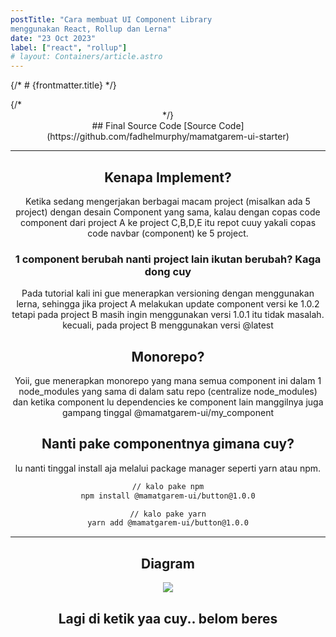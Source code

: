 ```yaml
---
postTitle: "Cara membuat UI Component Library
menggunakan React, Rollup dan Lerna"
date: "23 Oct 2023"
label: ["react", "rollup"]
# layout: Containers/article.astro
---
```



{/* # {frontmatter.title} */}

<Layout titlePage={frontmatter.postTitle}>
  {/* <Header slot="Header" /> */}
  <Navbar client:load/>
  <Header variant="blog" {...frontmatter}/>
  <article class="prose lg:prose-xl text-[#2e3e6a] p-8 md:p-0 md:container mx-auto place-items-center content-start">
  ## Final Source Code
  [Source Code](https://github.com/fadhelmurphy/mamatgarem-ui-starter)
  <hr/>
  <div class="grid grid-cols-1 md:grid-cols-3 items-center gap-x-20 my-5">
  <h1 class="font-semibold leading-[normal] !m-0">Kenapa Implement?</h1>

  <div class="col-span-2">
  Ketika sedang mengerjakan berbagai macam project (misalkan ada 5 project) dengan desain Component yang sama,
  kalau dengan copas code component dari project A ke project C,B,D,E itu repot cuuy yakali copas code navbar (component) ke 5 project.
  </div>

  </div>
  <div class="dotsep"/>
  <div class="grid grid-cols-1 md:grid-cols-3 items-center gap-x-20 my-5">
  <h3 class="font-semibold leading-[normal] !m-0">1 component berubah nanti project lain ikutan berubah? <span class="text-teal-500">Kaga dong cuy</span></h3>

  <div class="col-span-2">
  Pada tutorial kali ini gue menerapkan versioning dengan menggunakan lerna, sehingga jika project A melakukan update component versi ke 1.0.2 tetapi
  pada project B masih ingin menggunakan versi 1.0.1 itu tidak masalah. kecuali, pada project B menggunakan versi @latest
  </div>

  </div>

  <div class="dotsep"/>
      <div class="grid grid-cols-1 md:grid-cols-3 items-center gap-x-20 my-5">
  <h1 class="font-semibold leading-[normal] !m-0">Monorepo?</h1>

  <div class="col-span-2">
  Yoii, gue menerapkan monorepo yang mana semua component ini dalam 1 node_modules yang sama di dalam satu repo (centralize node_modules) 
  dan ketika component lu dependencies ke component lain manggilnya juga gampang tinggal @mamatgarem-ui/my_component
  </div>

  </div>
  <div class="dotsep"/>
  <div class="my-5">

  <h1 class="font-semibold leading-[normal] !m-0">Nanti pake componentnya gimana cuy?</h1>

  <p class="!my-5">lu nanti tinggal install aja melalui package manager seperti yarn atau npm.</p>

  ```bash
  // kalo pake npm
  npm install @mamatgarem-ui/button@1.0.0

  // kalo pake yarn
  yarn add @mamatgarem-ui/button@1.0.0
  ```

  </div>

  <hr/>

  # Diagram

  <img src={diagramImg.src} />

  <h1 class="text-center">Lagi di ketik yaa cuy.. belom beres</h1>

  <div class="dotsep"/>
</article>
</Layout>
